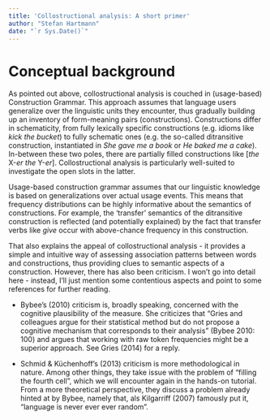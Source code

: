 ```yaml
---
title: 'Collostructional analysis: A short primer'
author: "Stefan Hartmann"
date: "`r Sys.Date()`"
---
```


# Conceptual background

As pointed out above, collostructional analysis is couched in (usage-based) Construction Grammar. This approach assumes that language users generalize over the linguistic units they encounter, thus gradually building up an inventory of form-meaning pairs (constructions). Constructions differ in schematicity, from fully lexically specific constructions (e.g. idioms like *kick the bucket*) to fully schematic ones (e.g. the so-called ditransitive construction, instantiated in *She gave me a book* or *He baked me a cake*). In-between these two poles, there are partially filled constructions like [*the* X-*er the* Y-*er*]. Collostructional analysis is particularly well-suited to investigate the open slots in the latter.

Usage-based construction grammar assumes that our linguistic knowledge is based on generalizations over actual usage events. This means that frequency distributions can be highly informative about the semantics of constructions. For example, the 'transfer' semantics of the ditransitive construction is reflected (and potentially explained) by the fact that transfer verbs like *give* occur with above-chance frequency in this construction.

That also explains the appeal of collostructional analysis - it provides a simple and intuitive way of assessing association patterns between words and constructions, thus providing clues to semantic aspects of a construction. However, there has also been criticism. I won't go into detail here - instead, I'll just mention some contentious aspects and point to some references for further reading.

- Bybee's (2010) criticism is, broadly speaking, concerned with the cognitive plausibility of the measure. She criticizes that "Gries and colleagues argue for their statistical method but do not propose a cognitive mechanism that corresponds to their analysis" (Bybee 2010: 100) and argues that working with raw token frequencies might be a superior approach. See Gries (2014) for a reply.

- Schmid & Küchenhoff's (2013) criticism is more methodological in nature. Among other things, they take issue with the problem of "filling the fourth cell", which we will encounter again in the hands-on tutorial. From a more theoretical perspective, they discuss a problem already hinted at by Bybee, namely that, als Kilgarriff (2007) famously put it, "language is never ever ever random".

